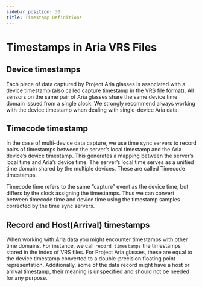 ```yaml
---
sidebar_position: 30
title: Timestamp Definitions
---
```


# Timestamps in Aria VRS Files

## Device timestamps

Each piece of data captured by Project Aria glasses is associated with a device timestamp (also called capture timestamp in the VRS file format). All sensors on the same pair of Aria glasses share the same device time domain issued from a single clock. We strongly recommend always working with the device timestamp when dealing with single-device Aria data.

## Timecode timestamp

In the case of multi-device data capture, we use time sync servers to record pairs of timestamps between the server’s local timestamp and the Aria device’s device timestamp. This generates a mapping between the server’s local time and Aria’s device time. The server’s local time serves as a unified time domain shared by the multiple devices. These are called Timecode timestamps.

Timecode time refers to the same “capture” event as the device time, but differs by the clock assigning the timestamps. Thus we can convert between timecode time and device time using the timestamp samples corrected by the time sync servers.


## Record and Host(Arrival) timestamps

When working with Aria data you might encounter timestamps with other time domains. For instance, we call `record timestamps` the timestamps stored in the index of VRS files. For Project Aria glasses, these are equal to the device timestamp converted to a double-precision floating point representation. Additionally, some of the data record might have a host or arrival timestamp, their meaning is unspecified and should not be needed for any purpose.
